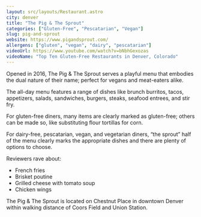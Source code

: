 ```yaml
---
layout: src/layouts/Restaurant.astro
city: denver
title: "The Pig & The Sprout"
categories: ["Gluten-Free", "Pescatarian", "Vegan"]
slug: pig-and-sprout
website: https://www.pigandsprout.com/
allergens: ["gluten", "vegan", "dairy", "pescatarian"]
videoUrl: https://www.youtube.com/watch?v=bNbhGexozas
videoName: "Top Ten Gluten-Free Restaurants in Denver, Colorado"
---
```


Opened in 2016, The Pig & The Sprout serves a playful menu that embodies the dual nature of their name; perfect for vegans and meat-eaters alike.

The all-day menu features a range of dishes like brunch burritos, tacos, appetizers, salads, sandwiches, burgers, steaks, seafood entrees, and stir fry.

For gluten-free diners, many items are clearly marked as gluten-free; others can be made so, like substituting flour tortillas for corn.

For dairy-free, pescatarian, vegan, and vegetarian diners, “the sprout” half of the menu clearly marks the appropriate dishes and there are plenty of options to choose.

Reviewers rave about:
* French fries
* Brisket poutine
* Grilled cheese with tomato soup
* Chicken wings

The Pig & The Sprout is located on Chestnut Place in downtown Denver within walking distance of Coors Field and Union Station.

